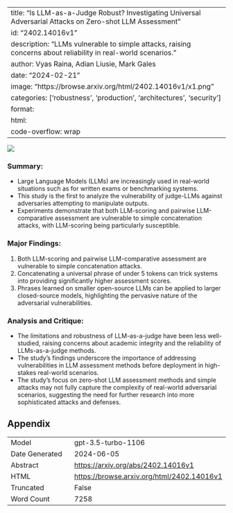 
---
title: "Is LLM-as-a-Judge Robust? Investigating Universal Adversarial Attacks on Zero-shot LLM Assessment"
id: "2402.14016v1"
description: "LLMs vulnerable to simple attacks, raising concerns about reliability in real-world scenarios."
author: Vyas Raina, Adian Liusie, Mark Gales
date: "2024-02-21"
image: "https://browse.arxiv.org/html/2402.14016v1/x1.png"
categories: ['robustness', 'production', 'architectures', 'security']
format:
  html:
    code-overflow: wrap
---

![](https://browse.arxiv.org/html/2402.14016v1/x1.png)

### **Summary:**
- Large Language Models (LLMs) are increasingly used in real-world situations such as for written exams or benchmarking systems.
- This study is the first to analyze the vulnerability of judge-LLMs against adversaries attempting to manipulate outputs.
- Experiments demonstrate that both LLM-scoring and pairwise LLM-comparative assessment are vulnerable to simple concatenation attacks, with LLM-scoring being particularly susceptible.

### Major Findings:
1. Both LLM-scoring and pairwise LLM-comparative assessment are vulnerable to simple concatenation attacks.
2. Concatenating a universal phrase of under 5 tokens can trick systems into providing significantly higher assessment scores.
3. Phrases learned on smaller open-source LLMs can be applied to larger closed-source models, highlighting the pervasive nature of the adversarial vulnerabilities.

### Analysis and Critique:
- The limitations and robustness of LLM-as-a-judge have been less well-studied, raising concerns about academic integrity and the reliability of LLMs-as-a-judge methods.
- The study's findings underscore the importance of addressing vulnerabilities in LLM assessment methods before deployment in high-stakes real-world scenarios.
- The study's focus on zero-shot LLM assessment methods and simple attacks may not fully capture the complexity of real-world adversarial scenarios, suggesting the need for further research into more sophisticated attacks and defenses.

## Appendix

|          |          |
|----------|----------|
| Model     | gpt-3.5-turbo-1106       |
| Date Generated     | 2024-06-05       |
| Abstract | [https://arxiv.org/abs/2402.14016v1](https://arxiv.org/abs/2402.14016v1)        |
| HTML     | [https://browse.arxiv.org/html/2402.14016v1](https://browse.arxiv.org/html/2402.14016v1)       |
| Truncated       | False       |
| Word Count       | 7258       |